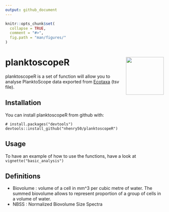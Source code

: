 ```yaml
---
output: github_document
---
```


<!-- README.md is generated from README.Rmd. Please edit that file -->

```r
knitr::opts_chunk$set(
  collapse = TRUE,
  comment = "#>",
  fig.path = "man/figures/"
)
```

# planktoscopeR <img src="man/figures/logo.png" align="right" alt="" width="120" />

planktoscopeR is a set of function will allow you to analyse PlanktoScope data exported from [Ecotaxa](https://ecotaxa.obs-vlfr.fr/) (tsv file).

## Installation

You can install planktoscopeR from github with:

```
# install.packages("devtools")
devtools::install_github("nhenry50/planktoscopeR")
```

## Usage

To have an example of how to use the functions, have a look at `vignette("basic_analysis")`

## Definitions

- Biovolume : volume of a cell in mm^3 per cubic metre of water. The summed biovolume allows to represent proportion of a group of cells in a volume of water. 
- NBSS : Normalized Biovolume Size Spectra